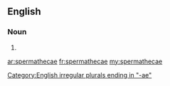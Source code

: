 ==English==

===Noun===
{{infl|en}}

# {{irregular plural of|spermatheca}}

[[Category:English irregular plurals ending in "-ae"]]

[[ar:spermathecae]]
[[fr:spermathecae]]
[[my:spermathecae]]